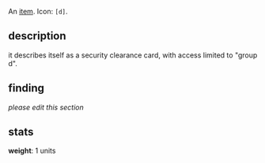 {{FixTitle}}
An [[items|item]]. Icon: <code><nowiki>[d]</nowiki></code>.

== description ==

it describes itself as a security clearance card, with access limited to "group d".

== finding ==

''please edit this section''

== stats ==

'''weight''': 1 units